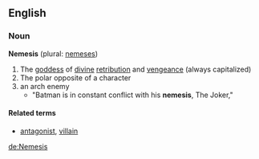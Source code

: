 ==English==
===Noun===
'''Nemesis''' (plural: [[nemeses]])
#The [[goddess]] of [[divine]] [[retribution]] and [[vengeance]] (always capitalized)
#The polar opposite of a character
#an arch enemy
#*"Batman is in constant conflict with his '''nemesis''', The Joker," 
====Related terms====
*[[antagonist]], [[villain]]

[[de:Nemesis]]